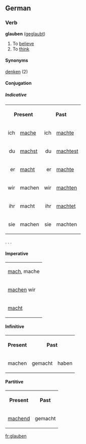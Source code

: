 ==German==
===Verb===
'''glauben''' ([[geglaubt]])

#To [[believe]]
#To [[think]]

====Synonyms====
[[denken]] (2)

====Conjugation====
=====Indicative=====
<table>
<tr><th colspan=2>Present</th><th colspan=2>Past</th></tr>
<tr><td align="right">ich</td><td>[[mache]]</td><td align="right">ich</td><td>[[machte]]</td></tr>
<tr><td align="right">du</td><td>[[machst]]</td><td align="right">du</td><td>[[machtest]]</td></tr>
<tr><td align="right">er</td><td>[[macht]]</td><td align="right">er</td><td>[[machte]]</td></tr>
<tr><td align="right">wir</td><td>machen</td><td align="right">wir</td><td>[[machten]]</td></tr>
<tr><td align="right">ihr</td><td>macht</td><td align="right">ihr</td><td>[[machtet]]</td></tr>
<tr><td align="right">sie</td><td>machen</td><td align="right">sie</td><td>machten</td></tr>
</table>

.
.
.

====Imperative====
<table>
<tr><td>[[mach]], mache</td></tr>
<tr><td>[[machen]] wir</td></tr>
<tr><td>[[macht]]</td></tr>
</table>
====Infinitive====
<table>
<tr><th>Present</th><th colspan=2>Past</th></tr>
<tr><td>machen</td><td>gemacht</td><td>haben</td></tr>
</table>
====Partitive====
<table>
<tr><th>Present</th><th>Past</th></tr>
<tr><td>[[machend]]</td><td>gemacht</td></tr>
</table>

[[fr:glauben]]